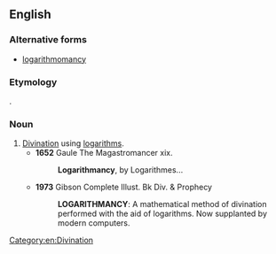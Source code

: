 ==English==

===Alternative forms===
* [[logarithmomancy]]

===Etymology===
{{blend|logarithm|arithmancy|lang=en}}.

===Noun===
{{en-noun|-}}

# [[divination|Divination]] using [[logarithm]]s.
#* '''1652''' Gaule The Magastromancer xix.
#*: '''Logarithmancy''', by Logarithmes...
#* '''1973''' Gibson Complete Illust. Bk Div. & Prophecy
#*: '''LOGARITHMANCY''': A mathematical method of divination performed with the aid of logarithms. Now supplanted by modern computers.

[[Category:en:Divination]]